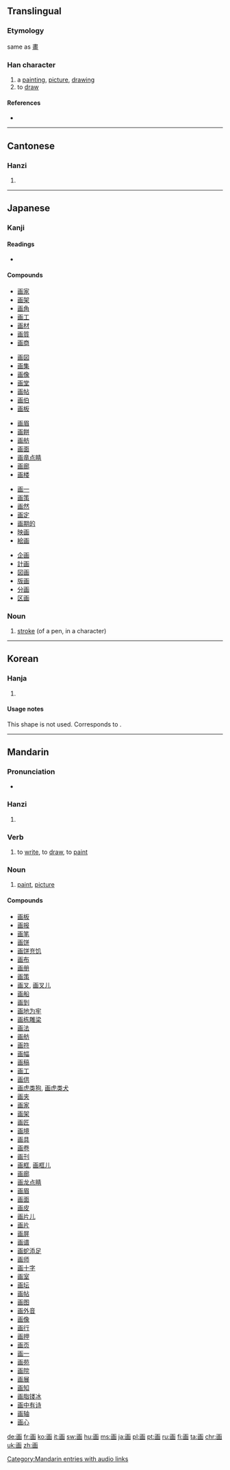 {{also|畫}}
==Translingual==
{{stroke order|type=bw}}

===Etymology===
same as [[畫]]

===Han character===
{{Han char|rn=102|rad=田|as=03|sn=8|four=|canj=一[[山]][[田]] (MUW)|ids=⿴⿱[[一]][[凵]][[田]]}}

# a [[painting]], [[picture]], [[drawing]]
# to [[draw]]

====References====
* {{Han ref|kx=0759.080|dkj=21739|dj=1169.080|hdz=42530.050|uh=753B|ud=30011}}

----

==Cantonese==

===Hanzi===
{{yue-hanzi|jyut=[[waa2]], [[waak6]]|y=wa2, waak6|tra=畫}}

# {{defn|lang=yue|sort=田03}}

----

==Japanese==

===Kanji===
{{ja-kanji|grade=2|rs=田03}}

====Readings====
* {{ja-readings|on=[[が]] (ga), [[かく]] (kaku)|kun=[[かぎる]] (kagiru), [[はかる]] (hakaru), [[はかりごと]] (hakarigoto)}}
{{attention|ja|expand and split on readings}}
====Compounds====
{{top5}}
* [[画家]]
* [[画架]]
* [[画角]]
* [[画工]]
* [[画材]]
* [[画質]]
* [[画商]]
{{mid5}}
* [[画図]]
* [[画集]]
* [[画像]]
* [[画堂]]
* [[画帖]]
* [[画伯]]
* [[画板]]
{{mid5}}
* [[画眉]]
* [[画餅]]
* [[画舫]]
* [[画面]]
* [[画竜点睛]]
* [[画廊]]
* [[画楼]]
{{mid5}}
* [[画一]]
* [[画策]]
* [[画然]]
* [[画定]]
* [[画期的]]
* [[映画]]
* [[絵画]]
{{mid5}}
* [[企画]]
* [[計画]]
* [[図画]]
* [[版画]]
* [[分画]]
* [[区画]]
{{bottom}}

===Noun===
{{ja-noun|かく}}

# [[stroke]] (of a pen, in a character)

----

==Korean==

===Hanja===
{{ko-hanja|hangeul=화 (획)|eumhun=그림 화|rv=hwa (hoek)|mr=hwa (hoek)|y=hwa (hoyk)}}

# {{defn|lang=ko|sort=田03}}

====Usage notes====
This shape is not used. Corresponds to {{Kore|[[畵]]}}.

----

==Mandarin==

===Pronunciation===
* {{audio|zh-huà.ogg|audio|lang=cmn}}

===Hanzi===
{{cmn-hanzi|tra=畫|pin=[[huà]] ([[hua4]]), [[zhèn]] ([[zhen4]])|wg=[[hua4|hua<sup>4</sup>]], [[chen4|chen<sup>4</sup>]]}}

# {{defn|lang=cmn|sort=田03}}

===Verb===
{{cmn-verb|s|pin=huà|tra=畫|sim=画|tas=|pint=hua4}}

# to [[write]], to [[draw]], to [[paint]]

===Noun===
{{cmn-noun|s|pin=huà|tra=畫|sim=画|tas=|pint=hua4}}

# [[paint]], [[picture]]

====Compounds====
* [[画板]]
* [[画报]]
* [[画笔]]
* [[画饼]]
* [[画饼充饥]]
* [[画布]]
* [[画册]]
* [[画策]]
* [[画叉]], [[画叉儿]]
* [[画船]]
* [[画到]]
* [[画地为牢]]
* [[画栋雕梁]]
* [[画法]]
* [[画舫]]
* [[画符]]
* [[画幅]]
* [[画稿]]
* [[画工]]
* [[画供]]
* [[画虎类狗]], [[画虎类犬]]
* [[画夹]]
* [[画家]]
* [[画架]]
* [[画匠]]
* [[画境]]
* [[画具]]
* [[画卷]]
* [[画刊]]
* [[画框]], [[画框儿]]
* [[画廊]]
* [[画龙点睛]]
* [[画眉]]
* [[画面]]
* [[画皮]]
* [[画片儿]]
* [[画片]]
* [[画屏]]
* [[画谱]]
* [[画蛇添足]]
* [[画师]]
* [[画十字]]
* [[画室]]
* [[画坛]]
* [[画帖]]
* [[画图]]
* [[画外音]]
* [[画像]]
* [[画行]]
* [[画押]]
* [[画页]]
* [[画一]]
* [[画苑]]
* [[画院]]
* [[画展]]
* [[画知]]
* [[画脂镂冰]]
* [[画中有诗]]
* [[画轴]]
* [[画心]]

[[Category:Mandarin entries with audio links]]

[[de:画]]
[[fr:画]]
[[ko:画]]
[[it:画]]
[[sw:画]]
[[hu:画]]
[[ms:画]]
[[ja:画]]
[[pl:画]]
[[pt:画]]
[[ru:画]]
[[fi:画]]
[[ta:画]]
[[chr:画]]
[[uk:画]]
[[zh:画]]